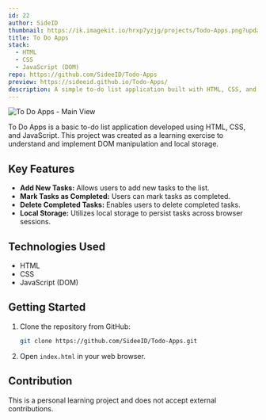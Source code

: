 ```yaml
---
id: 22
author: SideID
thumbnail: https://ik.imagekit.io/hrxp7yzjg/projects/Todo-Apps.png?updatedAt=1742431303647
title: To Do Apps
stack:
  - HTML
  - CSS
  - JavaScript (DOM)
repo: https://github.com/SideeID/Todo-Apps
preview: https://sideeid.github.io/Todo-Apps/
description: A simple to-do list application built with HTML, CSS, and JavaScript to learn DOM manipulation and local storage.
---
```


<img
  src="https://ik.imagekit.io/hrxp7yzjg/projects/Todo-Apps.png?updatedAt=1742431303647"
  alt="To Do Apps - Main View"
  fetchPriority="high"
/>

To Do Apps is a basic to-do list application developed using HTML, CSS, and JavaScript. This project was created as a learning exercise to understand and implement DOM manipulation and local storage.

## Key Features

* **Add New Tasks:** Allows users to add new tasks to the list.
* **Mark Tasks as Completed:** Users can mark tasks as completed.
* **Delete Completed Tasks:** Enables users to delete completed tasks.
* **Local Storage:** Utilizes local storage to persist tasks across browser sessions.

## Technologies Used

* HTML
* CSS
* JavaScript (DOM)

## Getting Started

1.  Clone the repository from GitHub:

    ```bash
    git clone https://github.com/SideeID/Todo-Apps.git
    ```

2.  Open `index.html` in your web browser.

## Contribution

This is a personal learning project and does not accept external contributions.